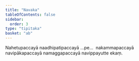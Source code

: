 ```yaml
---
title: "Navaka"
tableOfContents: false
sidebar:
  order: 3
type: "tipitaka"
basket: "ab"
---
```



<DynamicBreadcrumb />

<Paragraph number="734">
Nahetupaccayā naadhipatipaccayā …pe…  nakammapaccayā navipākapaccayā namaggapaccayā navippayutte ekaṃ.
</Paragraph>